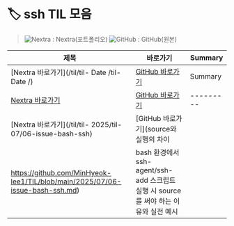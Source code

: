 # 🏷️ ssh TIL 모음

> ![Nextra](/vercel.png) : Nextra(포트폴리오)   ![GitHub](/github.png) : GitHub(원본)

| 제목 | 바로가기 | Summary |
|------|----------|---------|
| [Nextra 바로가기](/til/til- Date /til- Date /) | [GitHub 바로가기]() | Summary |
| [Nextra 바로가기](/til/til-/til-/) | [GitHub 바로가기]() | --------- |
| [Nextra 바로가기](/til/til- 2025/til-07/06-issue-bash-ssh) | [GitHub 바로가기](source와 실행의 차이
https://github.com/MinHyeok-lee1/TIL/blob/main/2025/07/06-issue-bash-ssh.md) | bash 환경에서 ssh-agent/ssh-add 스크립트 실행 시 source를 써야 하는 이유와 실전 예시 |
